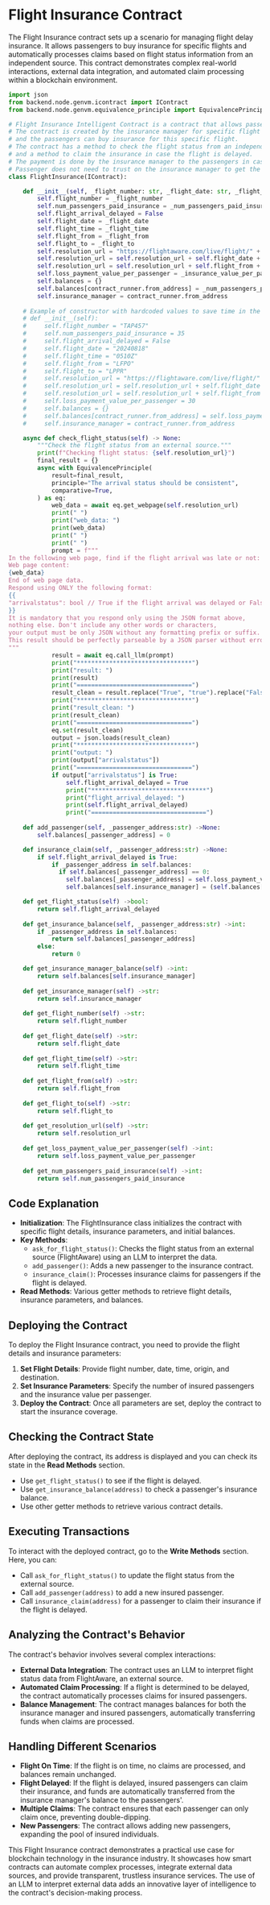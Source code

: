 # Flight Insurance Contract

The Flight Insurance contract sets up a scenario for managing flight delay insurance. It allows passengers to buy insurance for specific flights and automatically processes claims based on flight status information from an independent source. This contract demonstrates complex real-world interactions, external data integration, and automated claim processing within a blockchain environment.

```python
import json
from backend.node.genvm.icontract import IContract
from backend.node.genvm.equivalence_principle import EquivalencePrinciple

# Flight Insurance Intelligent Contract is a contract that allows passengers to buy insurance for their flights.
# The contract is created by the insurance manager for specific flight 
# and the passengers can buy insurance for this specific flight.
# The contract has a method to check the flight status from an independent source of information
# and a method to claim the insurance in case the flight is delayed.
# The payment is done by the insurance manager to the passengers in case the flight is delayed.
# Passenger does not need to trust on the insurance manager to get the payment.
class FlightInsurance(IContract):

    def __init__(self, _flight_number: str, _flight_date: str, _flight_time: str, _flight_from: str, _flight_to: str, _num_passengers_paid_insurance: int, _insurance_value_per_passenger: int):
        self.flight_number = _flight_number
        self.num_passengers_paid_insurance = _num_passengers_paid_insurance
        self.flight_arrival_delayed = False
        self.flight_date = _flight_date
        self.flight_time = _flight_time
        self.flight_from = _flight_from
        self.flight_to = _flight_to
        self.resolution_url = "https://flightaware.com/live/flight/" + self.flight_number  + "/history/" 
        self.resolution_url = self.resolution_url + self.flight_date + "/" + self.flight_time + "/" 
        self.resolution_url = self.resolution_url + self.flight_from + "/" + self.flight_to
        self.loss_payment_value_per_passenger = _insurance_value_per_passenger
        self.balances = {}
        self.balances[contract_runner.from_address] = _num_passengers_paid_insurance*_insurance_value_per_passenger
        self.insurance_manager = contract_runner.from_address
    
    # Example of constructor with hardcoded values to save time in the testing
    # def __init__(self):
    #     self.flight_number = "TAP457"
    #     self.num_passengers_paid_insurance = 35
    #     self.flight_arrival_delayed = False
    #     self.flight_date = "20240818"
    #     self.flight_time = "0510Z"
    #     self.flight_from = "LFPO"
    #     self.flight_to = "LPPR"
    #     self.resolution_url = "https://flightaware.com/live/flight/" + self.flight_number  + "/history/" 
    #     self.resolution_url = self.resolution_url + self.flight_date + "/" + self.flight_time + "/" 
    #     self.resolution_url = self.resolution_url + self.flight_from + "/" + self.flight_to
    #     self.loss_payment_value_per_passenger = 30
    #     self.balances = {}
    #     self.balances[contract_runner.from_address] = self.loss_payment_value_per_passenger*self.loss_payment_value_per_passenger
    #     self.insurance_manager = contract_runner.from_address

    async def check_flight_status(self) -> None:
        """Check the flight status from an external source."""
        print(f"Checking flight status: {self.resolution_url}")
        final_result = {}
        async with EquivalencePrinciple(
            result=final_result,
            principle="The arrival status should be consistent",
            comparative=True,
        ) as eq:
            web_data = await eq.get_webpage(self.resolution_url)
            print(" ")
            print("web_data: ")
            print(web_data)
            print(" ")
            print(" ")
            prompt = f"""
In the following web page, find if the flight arrival was late or not:
Web page content:
{web_data} 
End of web page data.
Respond using ONLY the following format:
{{
"arrivalstatus": bool // True if the flight arrival was delayed or False if it was on time
}}
It is mandatory that you respond only using the JSON format above,
nothing else. Don't include any other words or characters,
your output must be only JSON without any formatting prefix or suffix.
This result should be perfectly parseable by a JSON parser without errors.
"""
            result = await eq.call_llm(prompt)
            print("********************************")
            print("result: ")
            print(result)     
            print("================================")   
            result_clean = result.replace("True", "true").replace("False", "false")
            print("********************************")
            print("result_clean: ")
            print(result_clean)
            print("================================")   
            eq.set(result_clean)
            output = json.loads(result_clean)
            print("********************************")
            print("output: ")
            print(output["arrivalstatus"])
            print("================================")   
            if output["arrivalstatus"] is True:
                self.flight_arrival_delayed = True
                print("********************************")
                print("flight_arrival_delayed: ")
                print(self.flight_arrival_delayed)
                print("================================")
    
    def add_passenger(self, _passenger_address:str) ->None:
        self.balances[_passenger_address] = 0

    def insurance_claim(self, _passenger_address:str) ->None:
        if self.flight_arrival_delayed is True:
            if _passenger_address in self.balances:
              if self.balances[_passenger_address] == 0:
                self.balances[_passenger_address] = self.loss_payment_value_per_passenger
                self.balances[self.insurance_manager] = (self.balances[self.insurance_manager]-self.loss_payment_value_per_passenger)

    def get_flight_status(self) ->bool:
        return self.flight_arrival_delayed
    
    def get_insurance_balance(self, _passenger_address:str) ->int:
        if _passenger_address in self.balances:
            return self.balances[_passenger_address]
        else:
            return 0

    def get_insurance_manager_balance(self) ->int:
        return self.balances[self.insurance_manager]
      
    def get_insurance_manager(self) ->str:
        return self.insurance_manager
      
    def get_flight_number(self) ->str:
        return self.flight_number
    
    def get_flight_date(self) ->str:
        return self.flight_date
    
    def get_flight_time(self) ->str:
        return self.flight_time
      
    def get_flight_from(self) ->str:
        return self.flight_from
      
    def get_flight_to(self) ->str:
        return self.flight_to
      
    def get_resolution_url(self) ->str:
        return self.resolution_url
      
    def get_loss_payment_value_per_passenger(self) ->int:
        return self.loss_payment_value_per_passenger
      
    def get_num_passengers_paid_insurance(self) ->int:
        return self.num_passengers_paid_insurance
```

## Code Explanation

- **Initialization**: The FlightInsurance class initializes the contract with specific flight details, insurance parameters, and initial balances.
- **Key Methods**:
  - `ask_for_flight_status()`: Checks the flight status from an external source (FlightAware) using an LLM to interpret the data.
  - `add_passenger()`: Adds a new passenger to the insurance contract.
  - `insurance_claim()`: Processes insurance claims for passengers if the flight is delayed.
- **Read Methods**: Various getter methods to retrieve flight details, insurance parameters, and balances.

## Deploying the Contract

To deploy the Flight Insurance contract, you need to provide the flight details and insurance parameters:

1. **Set Flight Details**: Provide flight number, date, time, origin, and destination.
2. **Set Insurance Parameters**: Specify the number of insured passengers and the insurance value per passenger.
3. **Deploy the Contract**: Once all parameters are set, deploy the contract to start the insurance coverage.

## Checking the Contract State

After deploying the contract, its address is displayed and you can check its state in the **Read Methods** section.

- Use `get_flight_status()` to see if the flight is delayed.
- Use `get_insurance_balance(address)` to check a passenger's insurance balance.
- Use other getter methods to retrieve various contract details.


## Executing Transactions

To interact with the deployed contract, go to the **Write Methods** section. Here, you can:

- Call `ask_for_flight_status()` to update the flight status from the external source.
- Call `add_passenger(address)` to add a new insured passenger.
- Call `insurance_claim(address)` for a passenger to claim their insurance if the flight is delayed.


## Analyzing the Contract's Behavior

The contract's behavior involves several complex interactions:

- **External Data Integration**: The contract uses an LLM to interpret flight status data from FlightAware, an external source.
- **Automated Claim Processing**: If a flight is determined to be delayed, the contract automatically processes claims for insured passengers.
- **Balance Management**: The contract manages balances for both the insurance manager and insured passengers, automatically transferring funds when claims are processed.

## Handling Different Scenarios

- **Flight On Time**: If the flight is on time, no claims are processed, and balances remain unchanged.
- **Flight Delayed**: If the flight is delayed, insured passengers can claim their insurance, and funds are automatically transferred from the insurance manager's balance to the passengers'.
- **Multiple Claims**: The contract ensures that each passenger can only claim once, preventing double-dipping.
- **New Passengers**: The contract allows adding new passengers, expanding the pool of insured individuals.

This Flight Insurance contract demonstrates a practical use case for blockchain technology in the insurance industry. It showcases how smart contracts can automate complex processes, integrate external data sources, and provide transparent, trustless insurance services. The use of an LLM to interpret external data adds an innovative layer of intelligence to the contract's decision-making process.